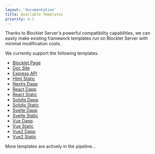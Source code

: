 ```yaml
---
layout: 'documentation'
title: Available Templates
priority: 4.1
---
```


<TemplateGallery className="my-8" />

Thanks to Blocklet Server's powerful compatibility capabilities, we can easily make existing framework templates run on Blocklet Server with minimal modification costs.

We currently support the following templates.

- [Blocklet Page](./blocklet-page)
- [Doc Site](./doc-site)
- [Express API](./express-api)
- [Html Static](./html-static)
- [Nextjs Dapp](./nextjs-dapp)
- [React Dapp](./react-dapp)
- [React Static](./react-static)
- [Solidjs Dapp](./solidjs-dapp)
- [Solidjs Static](./solidjs-static)
- [Svelte Dapp](./svelte-dapp)
- [Svelte Static](./svelte-static)
- [Vue Dapp](./vue-dapp)
- [Vue Static](./vue-static)
- [Vue2 Dapp](./vue2-dapp)
- [Vue2 Static](./vue2-static)

More templates are actively in the pipeline...
